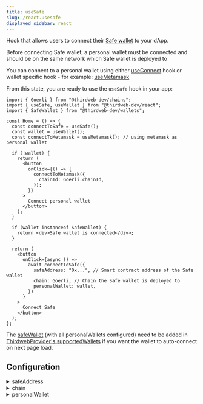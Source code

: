 ```yaml
---
title: useSafe
slug: /react.usesafe
displayed_sidebar: react
---
```


Hook that allows users to connect their [Safe wallet](/wallet/safe) to your dApp.

Before connecting Safe wallet, a personal wallet must be connected and should be on the same network which Safe wallet is deployed to

You can connect to a personal wallet using either [useConnect](/react/react.useconnect) hook or wallet specific hook - for example: [useMetamask](/react/react.usemetamask)

From this state, you are ready
to use the `useSafe` hook in your app:

```tsx
import { Goerli } from "@thirdweb-dev/chains";
import { useSafe, useWallet } from "@thirdweb-dev/react";
import { SafeWallet } from "@thirdweb-dev/wallets";

const Home = () => {
  const connectToSafe = useSafe();
  const wallet = useWallet();
  const connectToMetamask = useMetamask(); // using metamask as personal wallet

  if (!wallet) {
    return (
      <button
        onClick={() => {
          connectToMetamask({
            chainId: Goerli.chainId,
          });
        }}
      >
        Connect personal wallet
      </button>
    );
  }

  if (wallet instanceof SafeWallet) {
    return <div>Safe wallet is connected</div>;
  }

  return (
    <button
      onClick={async () =>
        await connectToSafe({
          safeAddress: "0x...", // Smart contract address of the Safe wallet
          chain: Goerli, // Chain the Safe wallet is deployed to
          personalWallet: wallet,
        })
      }
    >
      Connect Safe
    </button>
  );
};
```

The [safeWallet](/react/react.safeWallet) (with all personalWallets configured) need to be added in [ThirdwebProvider's supportedWallets](/react/react.thirdwebprovider#supportedwallets-optional) if you want the wallet to auto-connect on next page load.

## Configuration

<details>
  <summary>safeAddress</summary>
  <div>

Smart contract address of the Safe wallet

</div>
</details>

<details>
  <summary>chain</summary>
  <div>

An object of type `Chain` from [@thirdweb-dev/chains](https://www.npmjs.com/package/@thirdweb-dev/chains) package.

It should be the same chain the Safe wallet is deployed to

</div>
</details>

<details>
  <summary>personalWallet</summary>
  <div>

a connected wallet instance of type `WalletInstance` from [@thirdweb-dev/react](https://www.npmjs.com/package/@thirdweb-dev/react) package

</div>
</details>
